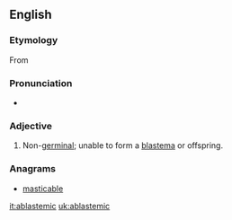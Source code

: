 ==English==

===Etymology===
From {{prefix|a|blastema|t1=not|t2=offspring, offshoot}}

===Pronunciation===
* {{a|US}} {{IPA|/ˈeɪ.blæˌsti.mɪk/|/ˈeɪ.blæˌstɛ.mɪk/|/ˌeɪ.blæˈsti.mɪk/|/ˌeɪ.blæˈstɛ.mɪk/}}

===Adjective===
{{en-adj|-}}

# {{context|biology|lang=en}} Non-[[germinal]]; unable to form a [[blastema]] or offspring.

===Anagrams===
* [[masticable#English|masticable]]

[[it:ablastemic]]
[[uk:ablastemic]]